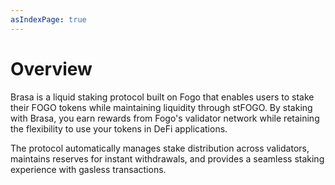 ```yaml
---
asIndexPage: true
---
```



# Overview

Brasa is a liquid staking protocol built on Fogo that enables users to stake
their FOGO tokens while maintaining liquidity through stFOGO. By staking with
Brasa, you earn rewards from Fogo's validator network while retaining the
flexibility to use your tokens in DeFi applications.

The protocol automatically manages stake distribution across validators,
maintains reserves for instant withdrawals, and provides a seamless staking
experience with gasless transactions.

<Cards>
  <Cards.Card title="Brasa Protocol" href="/overview/brasa-protocol" arrow />
  <Cards.Card title="stFOGO" href="/overview/stfogo" arrow />
  <Cards.Card title="Fees & Unstaking" href="/overview/fees-unstaking" arrow />
</Cards>
